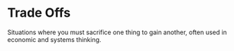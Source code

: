 # Trade Offs

Situations where you must sacrifice one thing to gain another, often used in economic and systems thinking.